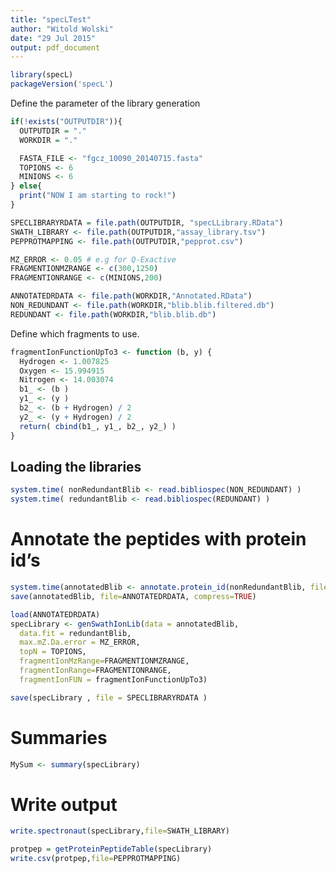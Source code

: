 ```yaml
---
title: "specLTest"
author: "Witold Wolski"
date: "29 Jul 2015"
output: pdf_document
---
```



```r
library(specL)
packageVersion('specL')
```

Define the parameter of the library generation

```r
if(!exists("OUTPUTDIR")){
  OUTPUTDIR = "."
  WORKDIR = "."

  FASTA_FILE <- "fgcz_10090_20140715.fasta"
  TOPIONS <- 6
  MINIONS <- 6
} else{
  print("NOW I am starting to rock!")
}

SPECLIBRARYRDATA = file.path(OUTPUTDIR, "specLLibrary.RData")
SWATH_LIBRARY <- file.path(OUTPUTDIR,"assay_library.tsv")
PEPPROTMAPPING <- file.path(OUTPUTDIR,"pepprot.csv")

MZ_ERROR <- 0.05 # e.g for Q-Exactive
FRAGMENTIONMZRANGE <- c(300,1250)
FRAGMENTIONRANGE <- c(MINIONS,200)

ANNOTATEDRDATA <- file.path(WORKDIR,"Annotated.RData")
NON_REDUNDANT <- file.path(WORKDIR,"blib.blib.filtered.db")
REDUNDANT <- file.path(WORKDIR,"blib.blib.db")

```

Define which fragments to use.

```r
fragmentIonFunctionUpTo3 <- function (b, y) {
  Hydrogen <- 1.007825
  Oxygen <- 15.994915
  Nitrogen <- 14.003074
  b1_ <- (b )
  y1_ <- (y )
  b2_ <- (b + Hydrogen) / 2
  y2_ <- (y + Hydrogen) / 2 
  return( cbind(b1_, y1_, b2_, y2_) )
}
```

## Loading the libraries

```r
system.time( nonRedundantBlib <- read.bibliospec(NON_REDUNDANT) )
system.time( redundantBlib <- read.bibliospec(REDUNDANT) )

```


# Annotate the peptides with protein id's

```r
system.time(annotatedBlib <- annotate.protein_id(nonRedundantBlib, file=FASTA_FILE))
save(annotatedBlib, file=ANNOTATEDRDATA, compress=TRUE)

```

```r

load(ANNOTATEDRDATA)
specLibrary <- genSwathIonLib(data = annotatedBlib,
  data.fit = redundantBlib,
  max.mZ.Da.error = MZ_ERROR,
  topN = TOPIONS,
  fragmentIonMzRange=FRAGMENTIONMZRANGE,
  fragmentIonRange=FRAGMENTIONRANGE,
  fragmentIonFUN = fragmentIonFunctionUpTo3)

save(specLibrary , file = SPECLIBRARYRDATA )

```

# Summaries

```r
MySum <- summary(specLibrary)

```

# Write output


```r
write.spectronaut(specLibrary,file=SWATH_LIBRARY)

```

```r
protpep = getProteinPeptideTable(specLibrary)
write.csv(protpep,file=PEPPROTMAPPING)
```

